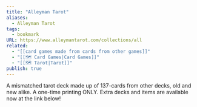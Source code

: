 ```yaml
---
title: "Alleyman Tarot"
aliases:
  - Alleyman Tarot
tags:
  - bookmark
URL: https://www.alleymantarot.com/collections/all
related:
  - "[[card games made from cards from other games]]"
  - "[[🗺️ Card Games|Card Games]]"
  - "[[🗺️ Tarot|Tarot]]"
publish: true
---
```



  
A mismatched tarot deck made up of 137-cards from other decks, old and new alike. A one-time printing ONLY. Extra decks and items are available now at the link below!